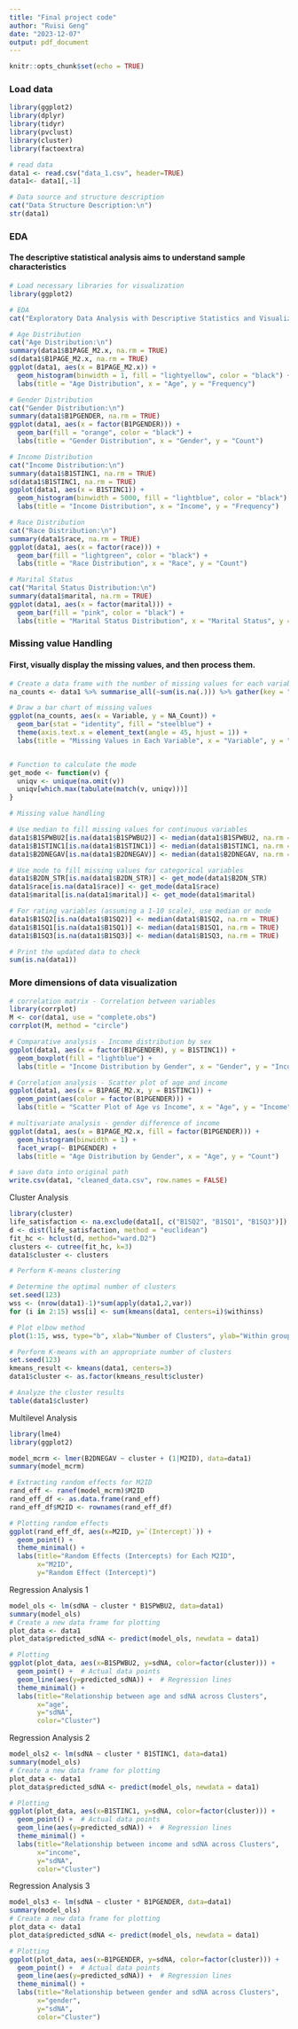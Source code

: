 ```yaml
---
title: "Final project code"
author: "Ruisi Geng"
date: "2023-12-07"
output: pdf_document
---
```


```r
knitr::opts_chunk$set(echo = TRUE)
```

### Load data

```r
library(ggplot2)
library(dplyr)
library(tidyr)
library(pvclust)
library(cluster)
library(factoextra)

# read data
data1 <- read.csv("data_1.csv", header=TRUE)
data1<- data1[,-1]

# Data source and structure description
cat("Data Structure Description:\n")
str(data1)
```

### EDA

#### The descriptive statistical analysis aims to understand sample characteristics

```r
# Load necessary libraries for visualization
library(ggplot2)

# EDA
cat("Exploratory Data Analysis with Descriptive Statistics and Visualizations:\n")

# Age Distribution
cat("Age Distribution:\n")
summary(data1$B1PAGE_M2.x, na.rm = TRUE)
sd(data1$B1PAGE_M2.x, na.rm = TRUE)
ggplot(data1, aes(x = B1PAGE_M2.x)) + 
  geom_histogram(binwidth = 1, fill = "lightyellow", color = "black") +
  labs(title = "Age Distribution", x = "Age", y = "Frequency")

# Gender Distribution
cat("Gender Distribution:\n")
summary(data1$B1PGENDER, na.rm = TRUE)
ggplot(data1, aes(x = factor(B1PGENDER))) + 
  geom_bar(fill = "orange", color = "black") +
  labs(title = "Gender Distribution", x = "Gender", y = "Count")

# Income Distribution
cat("Income Distribution:\n")
summary(data1$B1STINC1, na.rm = TRUE)
sd(data1$B1STINC1, na.rm = TRUE)
ggplot(data1, aes(x = B1STINC1)) + 
  geom_histogram(binwidth = 5000, fill = "lightblue", color = "black") +
  labs(title = "Income Distribution", x = "Income", y = "Frequency")

# Race Distribution
cat("Race Distribution:\n")
summary(data1$race, na.rm = TRUE)
ggplot(data1, aes(x = factor(race))) + 
  geom_bar(fill = "lightgreen", color = "black") +
  labs(title = "Race Distribution", x = "Race", y = "Count")

# Marital Status
cat("Marital Status Distribution:\n")
summary(data1$marital, na.rm = TRUE)
ggplot(data1, aes(x = factor(marital))) + 
  geom_bar(fill = "pink", color = "black") +
  labs(title = "Marital Status Distribution", x = "Marital Status", y = "Count")
```

### Missing value Handling

#### First, visually display the missing values, and then process them.

```r
# Create a data frame with the number of missing values for each variable
na_counts <- data1 %>% summarise_all(~sum(is.na(.))) %>% gather(key = "Variable", value = "NA_Count")

# Draw a bar chart of missing values
ggplot(na_counts, aes(x = Variable, y = NA_Count)) +
  geom_bar(stat = "identity", fill = "steelblue") +
  theme(axis.text.x = element_text(angle = 45, hjust = 1)) +
  labs(title = "Missing Values in Each Variable", x = "Variable", y = "Number of Missing Values")


# Function to calculate the mode
get_mode <- function(v) {
  uniqv <- unique(na.omit(v))
  uniqv[which.max(tabulate(match(v, uniqv)))]
}

# Missing value handling

# Use median to fill missing values for continuous variables
data1$B1SPWBU2[is.na(data1$B1SPWBU2)] <- median(data1$B1SPWBU2, na.rm = TRUE)
data1$B1STINC1[is.na(data1$B1STINC1)] <- median(data1$B1STINC1, na.rm = TRUE)
data1$B2DNEGAV[is.na(data1$B2DNEGAV)] <- median(data1$B2DNEGAV, na.rm = TRUE)

# Use mode to fill missing values for categorical variables
data1$B2DN_STR[is.na(data1$B2DN_STR)] <- get_mode(data1$B2DN_STR)
data1$race[is.na(data1$race)] <- get_mode(data1$race)
data1$marital[is.na(data1$marital)] <- get_mode(data1$marital)

# For rating variables (assuming a 1-10 scale), use median or mode
data1$B1SQ2[is.na(data1$B1SQ2)] <- median(data1$B1SQ2, na.rm = TRUE)
data1$B1SQ1[is.na(data1$B1SQ1)] <- median(data1$B1SQ1, na.rm = TRUE)
data1$B1SQ3[is.na(data1$B1SQ3)] <- median(data1$B1SQ3, na.rm = TRUE)

# Print the updated data to check
sum(is.na(data1))
```

### More dimensions of data visualization

```r
# correlation matrix - Correlation between variables
library(corrplot)
M <- cor(data1, use = "complete.obs")
corrplot(M, method = "circle")

# Comparative analysis - Income distribution by sex
ggplot(data1, aes(x = factor(B1PGENDER), y = B1STINC1)) +
  geom_boxplot(fill = "lightblue") +
  labs(title = "Income Distribution by Gender", x = "Gender", y = "Income")

# Correlation analysis - Scatter plot of age and income
ggplot(data1, aes(x = B1PAGE_M2.x, y = B1STINC1)) +
  geom_point(aes(color = factor(B1PGENDER))) +
  labs(title = "Scatter Plot of Age vs Income", x = "Age", y = "Income")

# multivariate analysis - gender difference of income
ggplot(data1, aes(x = B1PAGE_M2.x, fill = factor(B1PGENDER))) +
  geom_histogram(binwidth = 1) +
  facet_wrap(~ B1PGENDER) +
  labs(title = "Age Distribution by Gender", x = "Age", y = "Count")
```

```r
# save data into original path
write.csv(data1, "cleaned_data.csv", row.names = FALSE)
```

Cluster Analysis
```r
library(cluster)
life_satisfaction <- na.exclude(data1[, c("B1SQ2", "B1SQ1", "B1SQ3")])
d <- dist(life_satisfaction, method = "euclidean")
fit_hc <- hclust(d, method="ward.D2")
clusters <- cutree(fit_hc, k=3)  
data1$cluster <- clusters

# Perform K-means clustering

# Determine the optimal number of clusters
set.seed(123)
wss <- (nrow(data1)-1)*sum(apply(data1,2,var))
for (i in 2:15) wss[i] <- sum(kmeans(data1, centers=i)$withinss)

# Plot elbow method
plot(1:15, wss, type="b", xlab="Number of Clusters", ylab="Within groups sum of squares")

# Perform K-means with an appropriate number of clusters
set.seed(123)
kmeans_result <- kmeans(data1, centers=3) 
data1$cluster <- as.factor(kmeans_result$cluster)

# Analyze the cluster results
table(data1$cluster)

```

Multilevel Analysis
```r
library(lme4)
library(ggplot2)

model_mcrm <- lmer(B2DNEGAV ~ cluster + (1|M2ID), data=data1)
summary(model_mcrm)

# Extracting random effects for M2ID
rand_eff <- ranef(model_mcrm)$M2ID
rand_eff_df <- as.data.frame(rand_eff)
rand_eff_df$M2ID <- rownames(rand_eff_df)

# Plotting random effects
ggplot(rand_eff_df, aes(x=M2ID, y=`(Intercept)`)) +  
  geom_point() +
  theme_minimal() +
  labs(title="Random Effects (Intercepts) for Each M2ID",
       x="M2ID",
       y="Random Effect (Intercept)")

```

Regression Analysis 1
```r
model_ols <- lm(sdNA ~ cluster * B1SPWBU2, data=data1)
summary(model_ols)
# Create a new data frame for plotting
plot_data <- data1
plot_data$predicted_sdNA <- predict(model_ols, newdata = data1)

# Plotting
ggplot(plot_data, aes(x=B1SPWBU2, y=sdNA, color=factor(cluster))) +
  geom_point() +  # Actual data points
  geom_line(aes(y=predicted_sdNA)) +  # Regression lines
  theme_minimal() +
  labs(title="Relationship between age and sdNA across Clusters",
       x="age",
       y="sdNA",
       color="Cluster")
```

Regression Analysis 2
```r
model_ols2 <- lm(sdNA ~ cluster * B1STINC1, data=data1) 
summary(model_ols)
# Create a new data frame for plotting
plot_data <- data1
plot_data$predicted_sdNA <- predict(model_ols, newdata = data1)

# Plotting
ggplot(plot_data, aes(x=B1STINC1, y=sdNA, color=factor(cluster))) +
  geom_point() +  # Actual data points
  geom_line(aes(y=predicted_sdNA)) +  # Regression lines
  theme_minimal() +
  labs(title="Relationship between income and sdNA across Clusters",
       x="income",
       y="sdNA",
       color="Cluster")
```

Regression Analysis 3
```r
model_ols3 <- lm(sdNA ~ cluster * B1PGENDER, data=data1) 
summary(model_ols)
# Create a new data frame for plotting
plot_data <- data1
plot_data$predicted_sdNA <- predict(model_ols, newdata = data1)

# Plotting
ggplot(plot_data, aes(x=B1PGENDER, y=sdNA, color=factor(cluster))) +
  geom_point() +  # Actual data points
  geom_line(aes(y=predicted_sdNA)) +  # Regression lines
  theme_minimal() +
  labs(title="Relationship between gender and sdNA across Clusters",
       x="gender",
       y="sdNA",
       color="Cluster")
```

